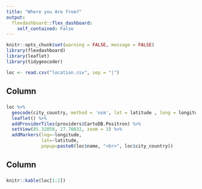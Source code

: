```yaml
---
title: "Where you Are from?"
output: 
  flexdashboard::flex_dashboard:
    self_contained: False
---
```


```r
knitr::opts_chunk$set(warning = FALSE, message = FALSE)
library(flexdashboard)
library(leaflet)
library(tidygeocoder)

loc <- read.csv("location.csv", sep = "|")
```

Column {data-width=650}
-----------------------------------------------------------------------

### 

```r
loc %>%
  geocode(city_country, method = 'osm', lat = latitude , long = longitude) %>% 
  leaflet() %>%
  addProviderTiles(providers$CartoDB.Positron) %>% 
  setView(85.32058, 27.70832, zoom = 3) %>%
  addMarkers(lng=~longitude, 
             lat=~latitude, 
             popup=paste0(loc$name, "<br>", loc$city_country))
```


Column {data-width=250}
-----------------------------------------------------------------------

### 
    
```r
knitr::kable(loc[1:2])
``` 
